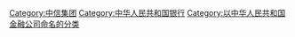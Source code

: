 [[Category:中信集团|Category:中信集团]]
[[Category:中华人民共和国银行|Category:中华人民共和国银行]]
[[Category:以中华人民共和国金融公司命名的分类|Category:以中华人民共和国金融公司命名的分类]]